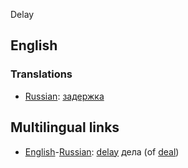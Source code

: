 Delay

==English==

===Translations===
*[[Russian]]: [[задержка]] 

==Multilingual links==
*[[English]]-[[Russian]]: [[delay]] дела (of [[deal]])